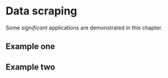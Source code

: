 # Data scraping

Some _significant_ applications are demonstrated in this chapter.

## Example one

## Example two
